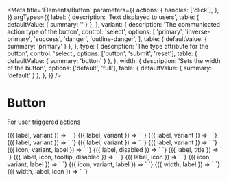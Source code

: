 
<Meta
  title='Elements/Button'
  parameters={{
    actions: {
      handles: ['click'],
    },
  }}
  argTypes={{
    label: {
      description: 'Text displayed to users',
      table: { defaultValue: { summary: '' } },
    },
    variant: {
      description: 'The communicated action type of the button',
      control: 'select',
      options: [
        'primary',
        'inverse-primary',
        'success',
        'danger',
        'outline-danger',
      ],
      table: { defaultValue: { summary: 'primary' } },
    },
    type: {
      description: 'The type attribute for the button',
      control: 'select',
      options: ['button', 'submit', 'reset'],
      table: { defaultValue: { summary: 'button' } },
    },
    width: {
      description: 'Sets the width of the button',
      options: ['default', 'full'],
      table: { defaultValue: { summary: 'default' } },
    },
  }}
/>

# Button

For user triggered actions

<Canvas>
  <Story
    name='Primary'
    args={{
      label: 'Run',
    }}
  >
    {({ label, variant }) => `
<v-button
  label='${label}'
/>
    `}
  </Story>
</Canvas>

<Canvas>
  <Story
    name='Inverse Primary'
    args={{
      label: 'Run',
      variant: 'inverse-primary',
    }}
  >
    {({ label, variant }) => `
<v-button
  label='${label}'
  variant="${variant}"
/>
    `}
  </Story>
</Canvas>

<Canvas>
  <Story
    name='Ghost'
    args={{
      label: 'Walk',
      variant: 'ghost',
    }}
  >
    {({ label, variant }) => `
<v-button
  label='${label}'
  variant="${variant}"
/>
    `}
  </Story>
</Canvas>

<Canvas>
  <Story
    name='Success'
    args={{
      label: 'Success',
      variant: 'success',
    }}
  >
    {({ label, variant }) => `
<v-button
  variant="${variant}"
  label='${label}'
/>
    `}
  </Story>
</Canvas>

<Canvas>
  <Story
    name='Danger'
    args={{
      label: 'Stop',
      variant: 'danger',
    }}
  >
    {({ label, variant }) => `
<v-button
  variant='${variant}'
  label='${label}'
/>
    `}
  </Story>
</Canvas>

<Canvas>
  <Story
    name='Danger (outline)'
    args={{
      label: 'Slow down',
      variant: 'outline-danger',
    }}
  >
    {({ label, variant }) => `
<v-button
  variant='${variant}'
  label='${label}'
/>
    `}
  </Story>
</Canvas>

<Canvas>
  <Story
    name='Danger (outline with icon)'
    args={{
      icon: 'trash-can-outline',
      variant: 'outline-danger',
      label: 'Delete component',
    }}
  >
    {({ icon, variant, label }) => `
<v-button
  class='text-danger-dark'
  icon='${icon}'
  label='${label}'
  variant='${variant}'
/>
    `}
  </Story>
</Canvas>

<Canvas>
  <Story
    name='Disabled'
    args={{
      disabled: 'true',
      label: 'Run',
    }}
  >
    {({ label, disabled }) => `
<v-button
  label='${label}'
  disabled='${disabled}'
/>
    `}
  </Story>
</Canvas>

<Canvas>
  <Story
    name='With title'
    args={{
      label: 'Run',
      title: 'Run this command',
    }}
  >
    {({ label, title }) => `
<v-button
  label='${label}'
  title='${title}'
/>
    `}
  </Story>
</Canvas>

<Canvas>
  <Story
    name='With tooltip'
    args={{
      label: 'Hug',
      icon: 'naught',
      disabled: 'true',
      tooltip: 'Hugging is disabled',
    }}
  >
    {({ label, icon, tooltip, disabled }) => `
<v-button
  label='${label}'
  icon='${icon}'
  disabled='${disabled}'
  tooltip='${tooltip}'
/>
    `}
  </Story>
</Canvas>

<Canvas>
  <Story
    name='With icon'
    args={{
      label: 'Refresh',
      icon: 'refresh',
    }}
  >
    {({ label, icon }) => `
<v-button
  label='${label}'
  icon='${icon}'
/>
    `}
  </Story>
</Canvas>

<Canvas>
  <Story
    name='Icon variant'
    args={{
      icon: 'trash-can-outline',
      variant: 'icon',
      label: 'Delete component',
    }}
  >
    {({ icon, variant, label }) => `
<v-button
  icon='${icon}'
  label='${label}'
  variant='${variant}'
/>
    `}
  </Story>
</Canvas>

<Canvas>
  <Story
    name='Icon danger variant'
    args={{
      icon: 'trash-can-outline',
      variant: 'icon-danger',
      label: 'Delete component',
    }}
  >
    {({ icon, variant, label }) => `
<v-button
  icon='${icon}'
  label='${label}'
  variant='${variant}'
/>
    `}
  </Story>
</Canvas>

<Canvas>
  <Story
    name='Full width button'
    args={{
      width: 'full',
      label: 'hello',
    }}
  >
    {({ width, label }) => `
<v-button
  label='${label}'
  width='${width}'
/>
    `}
  </Story>
</Canvas>

<Canvas>
  <Story
    name='Full width button with icon'
    args={{
      width: 'full',
      label: 'hello',
      icon: 'trash-can-outline',
    }}
  >
    {({ width, label, icon }) => `
<v-button
  label='${label}'
  width='${width}'
  icon='${icon}'
/>
    `}
  </Story>
</Canvas>
